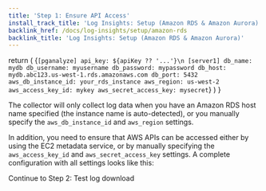 ```yaml
---
title: 'Step 1: Ensure API Access'
install_track_title: 'Log Insights: Setup (Amazon RDS & Amazon Aurora)'
backlink_href: /docs/log-insights/setup/amazon-rds
backlink_title: 'Log Insights: Setup (Amazon RDS & Amazon Aurora)'
---
```


  return (
    <CodeBlock>
      {`[pganalyze]
api_key: ${apiKey ?? '...'}\n
[server1]
db_name: mydb
db_username: myusername
db_password: mypassword
db_host: mydb.abc123.us-west-1.rds.amazonaws.com
db_port: 5432
aws_db_instance_id: your_rds_instance
aws_region: us-west-2
aws_access_key_id: mykey
aws_secret_access_key: mysecret`}
    </CodeBlock>
  )
}

<PublicOnly>
  The collector will only collect log data when you have an Amazon RDS host name specified (the instance name is auto-detected),
or you manually specify the <code>aws_db_instance_id</code> and <code>aws_region</code> settings.
</PublicOnly>

In addition, you need to ensure that AWS APIs can be accessed either by using the EC2 metadata service, or by manually specifying
the `aws_access_key_id` and `aws_secret_access_key` settings. A complete configuration with all settings looks like this:

<ExampleConfig apiKey={props.apiKey} />

<Link className="btn btn-success" to="02_test_log_download">
  Continue to Step 2: Test log download
</Link>